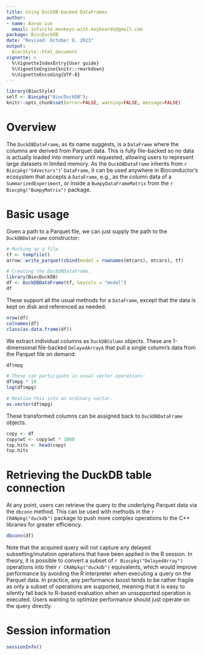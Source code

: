 ```yaml
---
title: Using DuckDB-backed DataFrames
author:
- name: Aaron Lun
  email: infinite.monkeys.with.keyboards@gmail.com
package: BiocDuckDB
date: "Revised: October 9, 2023"
output:
  BiocStyle::html_document
vignette: >
  %\VignetteIndexEntry{User guide}
  %\VignetteEngine{knitr::rmarkdown}
  %\VignetteEncoding{UTF-8}
---
```



```r
library(BiocStyle)
self <- Biocpkg("BiocDuckDB");
knitr::opts_chunk$set(error=FALSE, warning=FALSE, message=FALSE)
```

# Overview

The `DuckDBDataFrame`, as its name suggests, is a `DataFrame` where the columns are derived from Parquet data.
This is fully file-backed so no data is actually loaded into memory until requested, allowing users to represent large datasets in limited memory.
As the `DuckDBDataFrame` inherits from `r Biocpkg("S4Vectors")`' `DataFrame`, it can be used anywhere in Bioconductor's ecosystem that accepts a `DataFrame`, 
e.g., as the column data of a `SummarizedExperiment`, or inside a `BumpyDataFrameMatrix` from the `r Biocpkg("BumpyMatrix")` package.

# Basic usage

Given a path to a Parquet file, we can just supply the path to the `DuckDBDataFrame` constructor:

```r
# Mocking up a file.
tf <- tempfile()
arrow::write_parquet(cbind(model = rownames(mtcars), mtcars), tf)

# Creating the DuckDBDataFrame.
library(BiocDuckDB)
df <- DuckDBDataFrame(tf, keycols = "model")
df
```

These support all the usual methods for a `DataFrame`, except that the data is kept on disk and referenced as needed:

```r
nrow(df)
colnames(df)
class(as.data.frame(df))
```

We extract individual columns as `DuckDBColumn` objects.
These are 1-dimensional file-backed `DelayedArray`s that pull a single column's data from the Parquet file on demand.

```r
df$mpg

# These can participate in usual vector operations:
df$mpg * 10
log(df$mpg)

# Realize this into an ordinary vector.
as.vector(df$mpg)
```

These transformed columns can be assigned back to `DuckDBDataFrame` objects.

```r
copy <- df
copy$wt <- copy$wt * 1000
top.hits <- head(copy)
top.hits
```

# Retrieving the DuckDB table connection

At any point, users can retrieve the query to the underlying Parquet data via the `dbconn` method.
This can be used with methods in the `r CRANpkg("duckdb")` package to push more complex operations to the C++ libraries for greater efficiency.

```r
dbconn(df)
```

Note that the acquired query will not capture any delayed subsetting/mutation operations that have been applied in the R session.
In theory, it is possible to convert a subset of `r Biocpkg("DelayedArray")` operations into their `r CRANpkg("duckdb")` equivalents,
which would improve performance by avoiding the R interpreter when executing a query on the Parquet data.
In practice, any performance boost tends to be rather fragile as only a subset of operations are supported,
meaning that it is easy to silently fall back to R-based evaluation when an unsupported operation is executed.
Users wanting to optimize performance should just operate on the query directly.

# Session information {-}

```r
sessionInfo()
```
